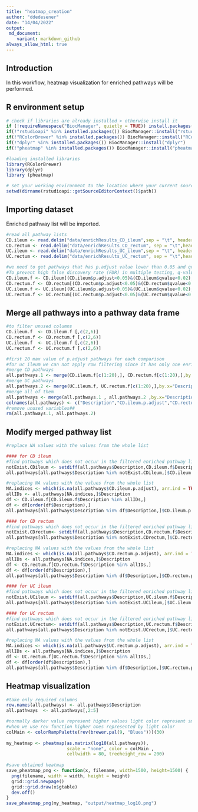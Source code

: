 ```yaml
---
title: "heatmap_creation"
author: "ddedesener"
date: "14/04/2022"
output:
 md_document:
    variant: markdown_github
always_allow_html: true
---
```

## Introduction
In this workflow, heatmap visualization for enriched pathways will be performed.

## R environment setup
```r
# check if libraries are already installed > otherwise install it
if (!requireNamespace("BiocManager", quietly = TRUE)) install.packages("BiocManager")
if(!"rstudioapi" %in% installed.packages()) BiocManager::install("rstudioapi")
if(!"RColorBrewer" %in% installed.packages()) BiocManager::install("RColorBrewer")  
if(!"dplyr" %in% installed.packages()) BiocManager::install("dplyr")
if(!"pheatmap" %in% installed.packages()) BiocManager::install("pheatmap")

#loading installed libraries
library(RColorBrewer) 
library(dplyr) 
library (pheatmap)

# set your working environment to the location where your current source file is saved into.
setwd(dirname(rstudioapi::getSourceEditorContext()$path))
```

## Importing dataset
Enriched pathway list will be imported.
```r
#read all pathway lists
CD.ileum <- read.delim("data/enrichResults_CD_ileum",sep = "\t", header = TRUE)
CD.rectum <- read.delim("data/enrichResults_CD_rectum", sep = "\t",header = TRUE)
UC.ileum <- read.delim("data/enrichResults_UC_ileum",sep = "\t", header = TRUE)
UC.rectum <- read.delim("data/enrichResults_UC_rectum", sep = "\t",header = TRUE)

#we need to get pathways that has p.adjust value lower than 0.05 and qvalue<0.02
#To prevent high false discovery rate (FDR) in multiple testing, q-values are also estimated for FDR control.
CD.ileum.f <- CD.ileum[(CD.ileum$p.adjust<0.05)&(CD.ileum$qvalue<0.02),]
CD.rectum.f <- CD.rectum[(CD.rectum$p.adjust<0.05)&(CD.rectum$qvalue<0.02),]
UC.ileum.f <- UC.ileum[(UC.ileum$p.adjust<0.05)&(UC.ileum$qvalue<0.02),]
UC.rectum.f <- UC.rectum[(UC.rectum$p.adjust<0.05)&(UC.rectum$qvalue<0.02),]
```

## Merge all pathways into a pathway data frame
```r

#to filter unused columns 
CD.ileum.f  <- CD.ileum.f [,c(2,6)]
CD.rectum.f <- CD.rectum.f [,c(2,6)]
UC.ileum.f  <- UC.ileum.f [,c(2,6)]
UC.rectum.f <- UC.rectum.f [,c(2,6)]

#first 20 max value of p.adjust pathways for each comparison
#for uc ileum we can not apply row filtering since it has only one enriched pathway
#merge CD pathways
all.pathways.1 <- merge(CD.ileum.f[c(1:20),], CD.rectum.f[c(1:20),],by.x="Description", by.y="Description",sort = TRUE, all.x = TRUE, all.y = TRUE)
#merge UC pathways
all.pathways.2 <- merge(UC.ileum.f, UC.rectum.f[c(1:20),],by.x="Description", by.y="Description",sort = TRUE, all.x = TRUE, all.y = TRUE)
#merge all of them
all.pathways <- merge(all.pathways.1 , all.pathways.2 ,by.x="Description", by.y="Description",sort = TRUE, all.x = TRUE, all.y = TRUE)
colnames(all.pathways) <- c("Description","CD.ileum.p.adjust","CD.rectum.p.adjust","UC.ileum.p.adjust","UC.rectum.p.adjust")
#remove unused variables##
rm(all.pathways.1, all.pathways.2)

```

## Modify merged pathway list
```r
#replace NA values with the values from the whole list

#### for CD ileum
#find pathways which does not occur in the filtered enriched pathway list of cd.ileum (p.adjust<0.05 & qvalue<0.02 )
notExist.CDileum <- setdiff(all.pathways$Description,CD.ileum.f$Description)
all.pathways[all.pathways$Description %in% notExist.CDileum,]$CD.ileum.p.adjust <- 1

#replacing NA values with the values from the whole list
NA.indices <- which(is.na(all.pathways$CD.ileum.p.adjust), arr.ind = TRUE)
allIDs <- all.pathways[NA.indices,]$Description
df <- CD.ileum.f[CD.ileum.f$Description %in% allIDs,]
df <- df[order(df$Description),]
all.pathways[all.pathways$Description %in% df$Description,]$CD.ileum.p.adjust <- df$p.adjust

#### for CD rectum
#find pathways which does not occur in the filtered enriched pathway list of cd rectum (p.adjust<0.05 & qvalue<0.02 )
notExist.CDrectum<- setdiff(all.pathways$Description,CD.rectum.f$Description)
all.pathways[all.pathways$Description %in% notExist.CDrectum,]$CD.rectum.p.adjust <- 1

#replacing NA values with the values from the whole list
NA.indices <- which(is.na(all.pathways$CD.rectum.p.adjust), arr.ind = TRUE)
allIDs <- all.pathways[NA.indices,]$Description
df <- CD.rectum.f[CD.rectum.f$Description %in% allIDs,]
df <- df[order(df$Description),]
all.pathways[all.pathways$Description %in% df$Description,]$CD.rectum.p.adjust <- df$p.adjust

#### for UC ileum
#find pathways which does not occur in the filtered enriched pathway list of UC ileum (p.adjust<0.05 & qvalue<0.02 )
notExist.UCileum <- setdiff(all.pathways$Description,UC.ileum.f$Description)
all.pathways[all.pathways$Description %in% notExist.UCileum,]$UC.ileum.p.adjust <- 1

#### for UC rectum
#find pathways which does not occur in the filtered enriched pathway list of UC rectum (p.adjust<0.05 & qvalue<0.02 )
notExist.UCrectum<- setdiff(all.pathways$Description,UC.rectum.f$Description)
all.pathways[all.pathways$Description %in% notExist.UCrectum,]$UC.rectum.p.adjust <- 1

#replacing NA values with the values from the whole list
NA.indices <- which(is.na(all.pathways$UC.rectum.p.adjust), arr.ind = TRUE)
allIDs <- all.pathways[NA.indices,]$Description
df <- UC.rectum.f[UC.rectum.f$Description %in% allIDs,]
df <- df[order(df$Description),]
all.pathways[all.pathways$Description %in% df$Description,]$UC.rectum.p.adjust <- df$p.adjust
```

## Heatmap visualization
```r
#take only required columns
row.names(all.pathways) <- all.pathways$Description
all.pathways  <- all.pathways[,2:5]

#normally darker value represent higher values light color represent smaller values
#when we use rev function higher ones represented by light color
colMain <- colorRampPalette(rev(brewer.pal(9, "Blues")))(30)
 
my_heatmap <- pheatmap(as.matrix(log10(all.pathways)), 
                       scale = "none", color = colMain ,
                       cellwidth = 80, treeheight_row = 200)
                      
#save obtained heatmap
save_pheatmap_png <- function(x, filename, width=1500, height=1500) {
  png(filename, width = width, height = height)
  grid::grid.newpage()
  grid::grid.draw(x$gtable)
  dev.off()
}
save_pheatmap_png(my_heatmap, "output/heatmap_log10.png")


```





